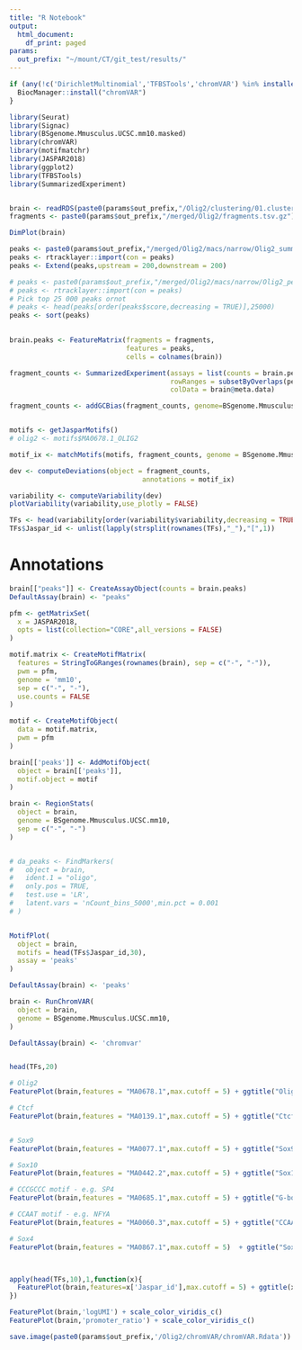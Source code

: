 ```yaml
---
title: "R Notebook"
output:
  html_document:
    df_print: paged
params:
  out_prefix: "~/mount/CT/git_test/results/"
---
```

```r
if (any(!c('DirichletMultinomial','TFBSTools','chromVAR') %in% installed.packages())){
  BiocManager::install("chromVAR")
}
```


```r
library(Seurat)
library(Signac)
library(BSgenome.Mmusculus.UCSC.mm10.masked)
library(chromVAR)
library(motifmatchr)
library(JASPAR2018)
library(ggplot2)
library(TFBSTools)
library(SummarizedExperiment)


brain <- readRDS(paste0(params$out_prefix,"/Olig2/clustering/01.clustering.Rds"))
fragments <- paste0(params$out_prefix,"/merged/Olig2/fragments.tsv.gz")

DimPlot(brain)
```

```r
peaks <- paste0(params$out_prefix,"/merged/Olig2/macs/narrow/Olig2_summits.bed")
peaks <- rtracklayer::import(con = peaks)
peaks <- Extend(peaks,upstream = 200,downstream = 200)

# peaks <- paste0(params$out_prefix,"/merged/Olig2/macs/narrow/Olig2_peaks.narrowPeak")
# peaks <- rtracklayer::import(con = peaks)
# Pick top 25 000 peaks ornot
# peaks <- head(peaks[order(peaks$score,decreasing = TRUE)],25000)
peaks <- sort(peaks)
  
```

```r
brain.peaks <- FeatureMatrix(fragments = fragments,
                             features = peaks,
                             cells = colnames(brain))

fragment_counts <- SummarizedExperiment(assays = list(counts = brain.peaks),
                                        rowRanges = subsetByOverlaps(peaks, StringToGRanges(rownames(brain.peaks)),type = 'equal'),
                                        colData = brain@meta.data)

fragment_counts <- addGCBias(fragment_counts, genome=BSgenome.Mmusculus.UCSC.mm10)


motifs <- getJasparMotifs()
# olig2 <- motifs$MA0678.1_OLIG2

motif_ix <- matchMotifs(motifs, fragment_counts, genome = BSgenome.Mmusculus.UCSC.mm10)


```


```r
dev <- computeDeviations(object = fragment_counts,
                                 annotations = motif_ix)

variability <- computeVariability(dev)
plotVariability(variability,use_plotly = FALSE)

TFs <- head(variability[order(variability$variability,decreasing = TRUE),],25)
TFs$Jaspar_id <- unlist(lapply(strsplit(rownames(TFs),"_"),"[",1))

```

# Annotations


```r
brain[["peaks"]] <- CreateAssayObject(counts = brain.peaks)
DefaultAssay(brain) <- "peaks"
```

```r
pfm <- getMatrixSet(
  x = JASPAR2018,
  opts = list(collection="CORE",all_versions = FALSE)
)

motif.matrix <- CreateMotifMatrix(
  features = StringToGRanges(rownames(brain), sep = c("-", "-")),
  pwm = pfm,
  genome = 'mm10',
  sep = c("-", "-"),
  use.counts = FALSE
)

motif <- CreateMotifObject(
  data = motif.matrix,
  pwm = pfm
)

brain[['peaks']] <- AddMotifObject(
  object = brain[['peaks']],
  motif.object = motif
)

brain <- RegionStats(
  object = brain,
  genome = BSgenome.Mmusculus.UCSC.mm10,
  sep = c("-", "-")
)


# da_peaks <- FindMarkers(
#   object = brain,
#   ident.1 = "oligo",
#   only.pos = TRUE,
#   test.use = 'LR',
#   latent.vars = 'nCount_bins_5000',min.pct = 0.001
# )


MotifPlot(
  object = brain,
  motifs = head(TFs$Jaspar_id,30),
  assay = 'peaks'
)
```


```r
DefaultAssay(brain) <- 'peaks'

brain <- RunChromVAR(
  object = brain,
  genome = BSgenome.Mmusculus.UCSC.mm10,
)

DefaultAssay(brain) <- 'chromvar'


head(TFs,20)

# Olig2
FeaturePlot(brain,features = "MA0678.1",max.cutoff = 5) + ggtitle("Olig2")

# Ctcf
FeaturePlot(brain,features = "MA0139.1",max.cutoff = 5) + ggtitle("Ctcf")


# Sox9
FeaturePlot(brain,features = "MA0077.1",max.cutoff = 5) + ggtitle("Sox9")

# Sox10
FeaturePlot(brain,features = "MA0442.2",max.cutoff = 5) + ggtitle("Sox10")

# CCCGCCC motif - e.g. SP4
FeaturePlot(brain,features = "MA0685.1",max.cutoff = 5) + ggtitle("G-box")

# CCAAT motif - e.g. NFYA
FeaturePlot(brain,features = "MA0060.3",max.cutoff = 5) + ggtitle("CCAAT box")

# Sox4
FeaturePlot(brain,features = "MA0867.1",max.cutoff = 5)  + ggtitle("Sox4")



apply(head(TFs,10),1,function(x){
  FeaturePlot(brain,features=x['Jaspar_id'],max.cutoff = 5) + ggtitle(x['name']) + scale_color_viridis_c()
})

FeaturePlot(brain,'logUMI') + scale_color_viridis_c()
FeaturePlot(brain,'promoter_ratio') + scale_color_viridis_c()
```

```r
save.image(paste0(params$out_prefix,'/Olig2/chromVAR/chromVAR.Rdata'))
```



